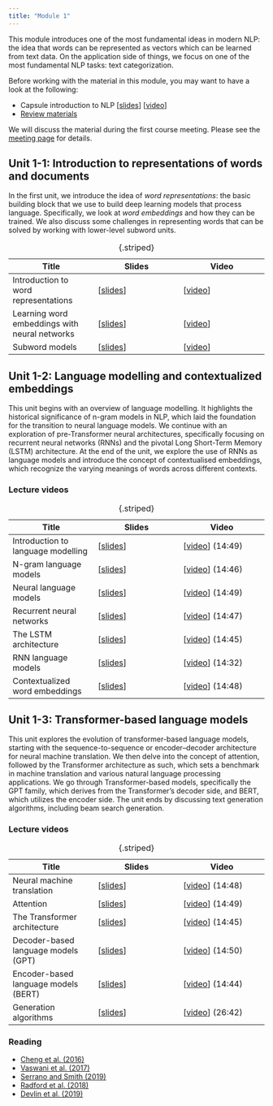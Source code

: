 ```yaml
---
title: "Module 1"
---
```


This module introduces one of the most fundamental ideas in modern NLP: the idea that words can be represented as vectors which can be learned from text data. On the application side of things, we focus on one of the most fundamental NLP tasks: text categorization.

Before working with the material in this module, you may want to have a look at the following:

* Capsule introduction to NLP [[slides](https://github.com/liu-nlp/dl4nlp/blob/main/slides/intro.pdf)] [[video](https://youtu.be/6u7u1cpVT7Y)]
* [Review materials](../module0/)

We will discuss the material during the first course meeting. Please see the [meeting page](meeting1) for details.

## Unit 1-1: Introduction to representations of words and documents

In the first unit, we introduce the idea of *word representations*: the basic building block that we use to build deep learning models that process language.
Specifically, we look at *word embeddings* and how they can be trained. We also discuss some challenges in representing words that can be solved by working with lower-level subword units.

| Title | Slides | Video |
|---|---|---|
| Introduction to word representations | [[slides](https://www.ida.liu.se/~TDDE09/lectures/unit2/nlp-2024-201.pdf)] | [[video](https://youtu.be/BebyrYlPdpE)] |
| Learning word embeddings with neural networks | [[slides](https://www.ida.liu.se/~TDDE09/lectures/unit2/nlp-2024-203.pdf)] | [[video](https://youtu.be/F13O0q_Saqw)] |
| Subword models | [[slides](https://www.ida.liu.se/~TDDE09/lectures/unit2/nlp-2024-205.pdf)] | [[video](https://youtu.be/H30zOB2_qOo)] |
: {.striped}

<!-- | Deep learning in NLP: practical considerations | | |
TODO: detta blir en övning i stället.
--> 

## Unit 1-2: Language modelling and contextualized embeddings

This unit begins with an overview of language modelling. It highlights the historical significance of n-gram models in NLP, which laid the foundation for the transition to neural language models. We continue with an exploration of pre-Transformer neural architectures, specifically focusing on recurrent neural networks (RNNs) and the pivotal Long Short-Term Memory (LSTM) architecture. At the end of the unit, we explore the use of RNNs as language models and introduce the concept of contextualised embeddings, which recognize the varying meanings of words across different contexts.

### Lecture videos

| Title | Slides | Video |
|---|---|---|
| Introduction to language modelling | [[slides](intro-to-language-modelling.pdf)] | [[video](https://youtu.be/6TfKMF-gvcY)] (14:49) |
| N-gram language models | [[slides](n-gram-language-models.pdf)] | [[video](https://youtu.be/raMmrtvuUco)] (14:46) |
| Neural language models | [[slides](neural-language-models.pdf)] | [[video](https://youtu.be/cy26UOrH3wE)] (14:49) |
| Recurrent neural networks | [[slides](recurrent-neural-networks.pdf)] | [[video](https://youtu.be/7TABDcp1gTc)] (14:47) |
| The LSTM architecture | [[slides](the-lstm-architecture.pdf)] | [[video](https://youtu.be/scgMekG0pFQ)] (14:45) |
| RNN language models | [[slides](rnn-language-models.pdf)] | [[video](https://youtu.be/Sl7EXWSXdDE)] (14:32) |
| Contextualized word embeddings | [[slides](contextualised-word-embeddings.pdf)] | [[video](https://youtu.be/aIgYQE6zGOA)] (14:48) |
: {.striped}

## Unit 1-3: Transformer-based language models

This unit explores the evolution of transformer-based language models, starting with the sequence-to-sequence or encoder–decoder architecture for neural machine translation. We then delve into the concept of attention, followed by the Transformer architecture as such, which sets a benchmark in machine translation and various natural language processing applications. We go through Transformer-based models, specifically the GPT family, which derives from the Transformer’s decoder side, and BERT, which utilizes the encoder side. The unit ends by discussing text generation algorithms, including beam search generation.

### Lecture videos

| Title | Slides | Video |
|---|---|---|
| Neural machine translation | [[slides](https://www.ida.liu.se/~TDDE09/lectures/unit3/nlp-2024-302.pdf)] | [[video](https://youtu.be/yPe9dg8tpXQ)] (14:48) |
| Attention | [[slides](https://www.ida.liu.se/~TDDE09/lectures/unit3/nlp-2024-303.pdf)] | [[video](https://youtu.be/C_DOh_tM520)] (14:49) |
| The Transformer architecture | [[slides](https://www.ida.liu.se/~TDDE09/lectures/unit3/nlp-2024-304.pdf)] | [[video](https://youtu.be/DbI2lHb2nBE)] (14:45) |
| Decoder-based language models (GPT) | [[slides](https://www.ida.liu.se/~TDDE09/lectures/unit3/nlp-2024-305.pdf)] | [[video](https://youtu.be/z2BL7s40klo)] (14:50) |
| Encoder-based language models (BERT) | [[slides](https://www.ida.liu.se/~TDDE09/lectures/unit3/nlp-2024-306.pdf)] | [[video](https://youtu.be/CmmBXUvfEI4)] (14:44) |
| Generation algorithms | [[slides](https://www.cse.chalmers.se/~richajo/dat450/lectures/l7/m7_3.pdf)] | [[video](https://youtu.be/QtwpM-OGOew)] (26:42) |
: {.striped}

### Reading

* [Cheng et al. (2016)](https://www.aclweb.org/anthology/D16-1053/)
* [Vaswani et al. (2017)](https://papers.nips.cc/paper/7181-attention-is-all-you-need.pdf)
* [Serrano and Smith (2019)](https://www.aclweb.org/anthology/D18-1216/)
* [Radford et al. (2018)](https://s3-us-west-2.amazonaws.com/openai-assets/research-covers/language-unsupervised/language_understanding_paper.pdf)
* [Devlin et al. (2019)](https://aclanthology.org/N19-1423.pdf)

